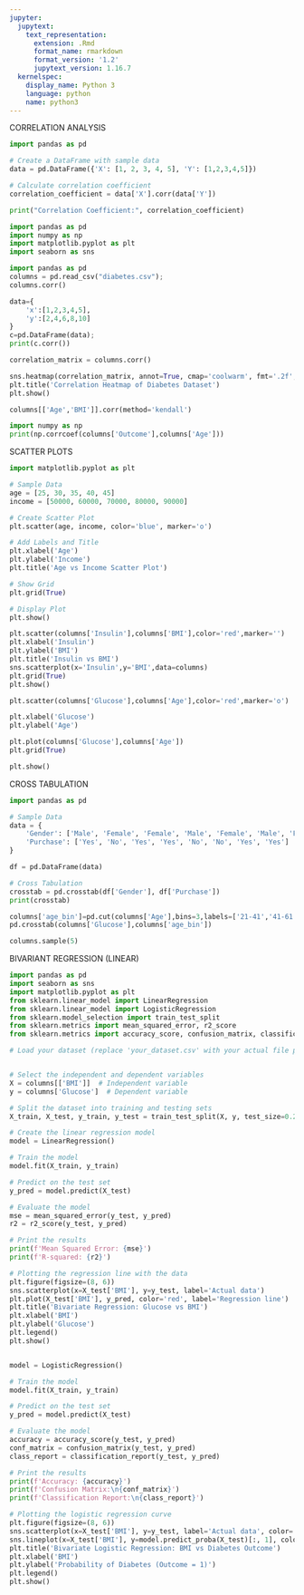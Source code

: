 ```yaml
---
jupyter:
  jupytext:
    text_representation:
      extension: .Rmd
      format_name: rmarkdown
      format_version: '1.2'
      jupytext_version: 1.16.7
  kernelspec:
    display_name: Python 3
    language: python
    name: python3
---
```


CORRELATION ANALYSIS

```python
import pandas as pd

# Create a DataFrame with sample data
data = pd.DataFrame({'X': [1, 2, 3, 4, 5], 'Y': [1,2,3,4,5]})

# Calculate correlation coefficient
correlation_coefficient = data['X'].corr(data['Y'])

print("Correlation Coefficient:", correlation_coefficient)

```

```python
import pandas as pd
import numpy as np
import matplotlib.pyplot as plt
import seaborn as sns
```

```python
import pandas as pd
columns = pd.read_csv("diabetes.csv");
columns.corr()
```

```python
data={
    'x':[1,2,3,4,5],
    'y':[2,4,6,8,10]
}
c=pd.DataFrame(data);
print(c.corr())
```

```python
correlation_matrix = columns.corr()

sns.heatmap(correlation_matrix, annot=True, cmap='coolwarm', fmt='.2f', linewidths=0.5)
plt.title('Correlation Heatmap of Diabetes Dataset')
plt.show()
```

```python
columns[['Age','BMI']].corr(method='kendall')
```

```python
import numpy as np
print(np.corrcoef(columns['Outcome'],columns['Age']))
```

SCATTER PLOTS

```python
import matplotlib.pyplot as plt

# Sample Data
age = [25, 30, 35, 40, 45]
income = [50000, 60000, 70000, 80000, 90000]

# Create Scatter Plot
plt.scatter(age, income, color='blue', marker='o')

# Add Labels and Title
plt.xlabel('Age')
plt.ylabel('Income')
plt.title('Age vs Income Scatter Plot')

# Show Grid
plt.grid(True)

# Display Plot
plt.show()

```

```python
plt.scatter(columns['Insulin'],columns['BMI'],color='red',marker='')
plt.xlabel('Insulin')
plt.ylabel('BMI')
plt.title('Insulin vs BMI')
sns.scatterplot(x='Insulin',y='BMI',data=columns)
plt.grid(True)
plt.show()
```

```python
plt.scatter(columns['Glucose'],columns['Age'],color='red',marker='o')

plt.xlabel('Glucose')
plt.ylabel('Age')

plt.plot(columns['Glucose'],columns['Age'])
plt.grid(True)

plt.show()
```

CROSS TABULATION

```python
import pandas as pd

# Sample Data
data = {
    'Gender': ['Male', 'Female', 'Female', 'Male', 'Female', 'Male', 'Female', 'Male'],
    'Purchase': ['Yes', 'No', 'Yes', 'Yes', 'No', 'No', 'Yes', 'Yes']
}

df = pd.DataFrame(data)

# Cross Tabulation
crosstab = pd.crosstab(df['Gender'], df['Purchase'])
print(crosstab)
```

```python
columns['age_bin']=pd.cut(columns['Age'],bins=3,labels=['21-41','41-61','61-81'])
pd.crosstab(columns['Glucose'],columns['age_bin'])
```

```python
columns.sample(5)
```

BIVARIANT REGRESSION (LINEAR)

```python
import pandas as pd
import seaborn as sns
import matplotlib.pyplot as plt
from sklearn.linear_model import LinearRegression
from sklearn.linear_model import LogisticRegression
from sklearn.model_selection import train_test_split
from sklearn.metrics import mean_squared_error, r2_score
from sklearn.metrics import accuracy_score, confusion_matrix, classification_report

# Load your dataset (replace 'your_dataset.csv' with your actual file path)


# Select the independent and dependent variables
X = columns[['BMI']]  # Independent variable
y = columns['Glucose']  # Dependent variable

# Split the dataset into training and testing sets
X_train, X_test, y_train, y_test = train_test_split(X, y, test_size=0.2, random_state=42)

# Create the linear regression model
model = LinearRegression()

# Train the model
model.fit(X_train, y_train)

# Predict on the test set
y_pred = model.predict(X_test)

# Evaluate the model
mse = mean_squared_error(y_test, y_pred)
r2 = r2_score(y_test, y_pred)

# Print the results
print(f'Mean Squared Error: {mse}')
print(f'R-squared: {r2}')

# Plotting the regression line with the data
plt.figure(figsize=(8, 6))
sns.scatterplot(x=X_test['BMI'], y=y_test, label='Actual data')
plt.plot(X_test['BMI'], y_pred, color='red', label='Regression line')
plt.title('Bivariate Regression: Glucose vs BMI')
plt.xlabel('BMI')
plt.ylabel('Glucose')
plt.legend()
plt.show()



```

```python
model = LogisticRegression()

# Train the model
model.fit(X_train, y_train)

# Predict on the test set
y_pred = model.predict(X_test)

# Evaluate the model
accuracy = accuracy_score(y_test, y_pred)
conf_matrix = confusion_matrix(y_test, y_pred)
class_report = classification_report(y_test, y_pred)

# Print the results
print(f'Accuracy: {accuracy}')
print(f'Confusion Matrix:\n{conf_matrix}')
print(f'Classification Report:\n{class_report}')

# Plotting the logistic regression curve
plt.figure(figsize=(8, 6))
sns.scatterplot(x=X_test['BMI'], y=y_test, label='Actual data', color='blue')
sns.lineplot(x=X_test['BMI'], y=model.predict_proba(X_test)[:, 1], color='red', label='Logistic Regression Curve')
plt.title('Bivariate Logistic Regression: BMI vs Diabetes Outcome')
plt.xlabel('BMI')
plt.ylabel('Probability of Diabetes (Outcome = 1)')
plt.legend()
plt.show()
```
